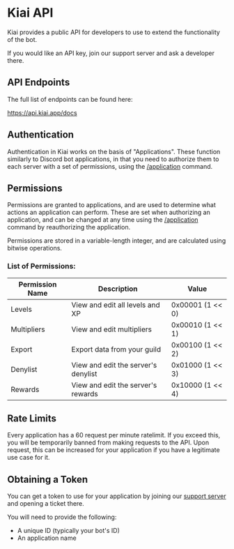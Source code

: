 # Kiai API

Kiai provides a public API for developers to use to extend the functionality of the bot.

If you would like an API key, join our support server and ask a developer there.

## API Endpoints

The full list of endpoints can be found here:

https://api.kiai.app/docs

## Authentication

Authentication in Kiai works on the basis of "Applications". These function similarly to Discord bot applications, in that you need to authorize them to each server with a set of permissions, using the [/application](/commands/application) command.

## Permissions

Permissions are granted to applications, and are used to determine what actions an application can perform.
These are set when authorizing an application, and can be changed at any time using the [/application](/commands/application) command by reauthorizing the application.

Permissions are stored in a variable-length integer, and are calculated using bitwise operations.

### List of Permissions:

| Permission Name | Description                          | Value              |
| --------------- | ------------------------------------ | ------------------ |
| Levels          | View and edit all levels and XP      | 0x00001 (1 \<\< 0) |
| Multipliers     | View and edit multipliers            | 0x00010 (1 \<\< 1) |
| Export          | Export data from your guild          | 0x00100 (1 \<\< 2) |
| Denylist        | View and edit the server's denylist  | 0x01000 (1 \<\< 3) |
| Rewards         | View and edit the server's rewards   | 0x10000 (1 \<\< 4) |

## Rate Limits

Every application has a 60 request per minute ratelimit. If you exceed this, you will be temporarily banned from making requests to the API.
Upon request, this can be increased for your application if you have a legitimate use case for it.

## Obtaining a Token

You can get a token to use for your application by joining our [support server](https://go.buape.com/discord) and opening a ticket there.

You will need to provide the following:

- A unique ID (typically your bot's ID)
- An application name